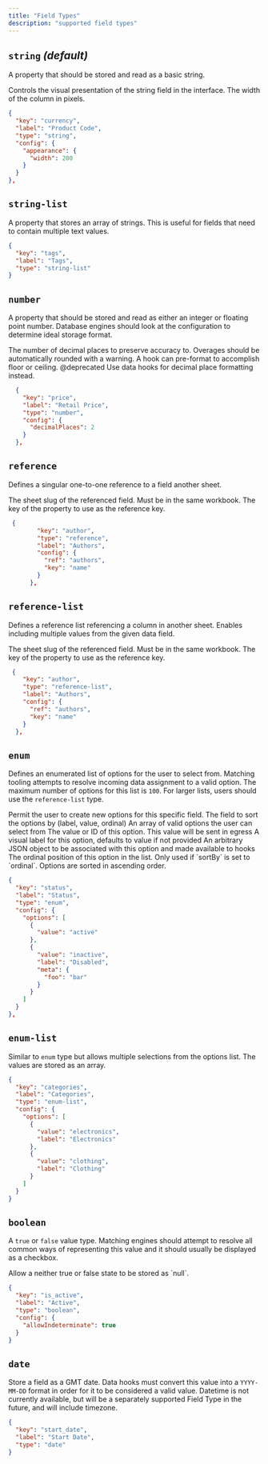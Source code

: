 ```yaml
---
title: "Field Types"
description: "supported field types"
---
```


## `string` _(default)_

A property that should be stored and read as a basic string.

<ParamField path="config.appearance" type="object">
  Controls the visual presentation of the string field in the interface.
</ParamField>

<ParamField path="config.appearance.width" type="number">
  The width of the column in pixels.
</ParamField>

```json
{
  "key": "currency",
  "label": "Product Code",
  "type": "string",
  "config": {
    "appearance": {
      "width": 200
    }
  }
},
```

## `string-list`

<Snippet file="shared/advanced_mapping_required.mdx" />

A property that stores an array of strings. This is useful for fields that need to contain multiple text values.

```json
{
  "key": "tags",
  "label": "Tags",
  "type": "string-list"
}
```

## `number`

A property that should be stored and read as either an integer or floating point
number. Database engines should look at the configuration to determine ideal
storage format.

<ParamField path="config.decimalPlaces" type="number">
  The number of decimal places to preserve accuracy to. Overages should be
  automatically rounded with a warning. A hook can pre-format to accomplish
  floor or ceiling.
  @deprecated Use data hooks for decimal place formatting instead.
</ParamField>

```json
  {
    "key": "price",
    "label": "Retail Price",
    "type": "number",
    "config": {
      "decimalPlaces": 2
    }
  },
```

## `reference`

Defines a singular one-to-one reference to a field another sheet.

<ParamField path="config.ref" required>
  The sheet slug of the referenced field. Must be in the
  same workbook.
</ParamField>

<ParamField path="config.key" default="id" type="string">
  The key of the property to use as the reference key.
</ParamField>

```json
 {
        "key": "author",
        "type": "reference",
        "label": "Authors",
        "config": {
          "ref": "authors",
          "key": "name"
        }
      },
```

## `reference-list`

<Snippet file="shared/advanced_mapping_required.mdx" />

Defines a reference list referencing a column in another sheet. Enables including 
multiple values from the given data field.

<ParamField path="config.ref" required>
  The sheet slug of the referenced field. Must be in the
  same workbook.
</ParamField>

<ParamField path="config.key" default="id" type="string">
  The key of the property to use as the reference key.
</ParamField>

```json
 {
    "key": "author",
    "type": "reference-list",
    "label": "Authors",
    "config": {
      "ref": "authors",
      "key": "name"
    }
  },
```

## `enum`

Defines an enumerated list of options for the user to select from. Matching
tooling attempts to resolve incoming data assignment to a valid option. The
maximum number of options for this list is `100`. For larger lists, users should
use the `reference-list` type.

<ParamField path="config.allow_custom" default="false" type="boolean">
  Permit the user to create new options for this specific field.
</ParamField>

<ParamField path="config.sortBy" default="label" type="string">
  The field to sort the options by (label, value, ordinal)
</ParamField>

<ParamField path="config.options" required>
  An array of valid options the user can select from
</ParamField>

<Expandable title="options" type="array" defaultOpen={true}>

<ParamField path="value" required>
  The value or ID of this option. This value will be sent in egress
</ParamField>

<ParamField path="label" default="value" type="string">
  A visual label for this option, defaults to value if not provided
</ParamField>

<ParamField path="meta" type="object">
  An arbitrary JSON object to be associated with this option and made available to hooks
</ParamField>

<ParamField path="ordinal" type="number">
  The ordinal position of this option in the list. Only used if `sortBy` is set to `ordinal`. Options are sorted in ascending order.
</ParamField>
</Expandable>

```json
{
  "key": "status",
  "label": "Status",
  "type": "enum",
  "config": {
    "options": [
      {
        "value": "active"
      },
      {
        "value": "inactive",
        "label": "Disabled",
        "meta": {
          "foo": "bar"
        }
      }
    ]
  }
},
```

## `enum-list`

<Snippet file="shared/advanced_mapping_required.mdx" />

Similar to `enum` type but allows multiple selections from the options list. The values are stored as an array.

```json
{
  "key": "categories",
  "label": "Categories",
  "type": "enum-list",
  "config": {
    "options": [
      {
        "value": "electronics",
        "label": "Electronics"
      },
      {
        "value": "clothing",
        "label": "Clothing"
      }
    ]
  }
}
```

## `boolean`

A `true` or `false` value type. Matching engines should attempt to resolve all
common ways of representing this value and it should usually be displayed as a
checkbox.

<ParamField path="config.allowIndeterminate" default="false" type="boolean">
  Allow a neither true or false state to be stored as `null`.
</ParamField>

```json
{
  "key": "is_active",
  "label": "Active",
  "type": "boolean",
  "config": {
    "allowIndeterminate": true
  }
}
```

## `date`

Store a field as a GMT date. Data hooks must convert this value into a
`YYYY-MM-DD` format in order for it to be considered a valid value. Datetime is
not currently available, but will be a separately supported Field Type in the
future, and will include timezone.

```json
{
  "key": "start_date",
  "label": "Start Date",
  "type": "date"
}
```
